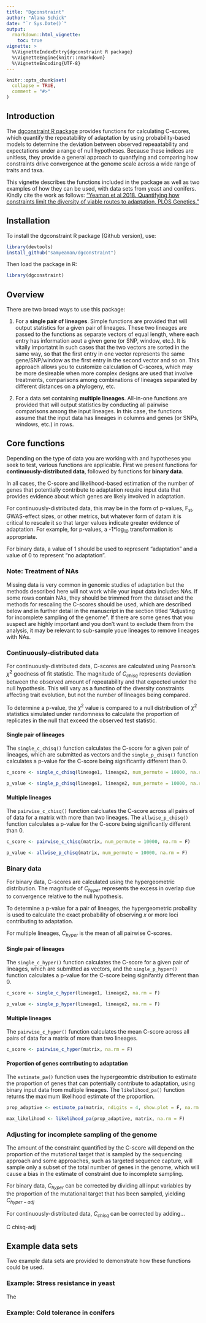 ```yaml
---
title: "Dgconstraint"
author: "Alana Schick"
date: "`r Sys.Date()`"
output: 
  rmarkdown::html_vignette:
    toc: true
vignette: >
  %\VignetteIndexEntry{dgconstraint R package}
  %\VignetteEngine{knitr::rmarkdown}
  %\VignetteEncoding{UTF-8}
---
```


```r
knitr::opts_chunk$set(
  collapse = TRUE,
  comment = "#>"
)
```

## Introduction

The [dgconstraint R package](https://github.com/samyeaman/dgconstraint) provides functions for calculating C-scores, which quantify the repeatability of adaptation by using probability-based models to determine the deviation between observed repeaatability and expectations under a range of null hypotheses. Because these indices are unitless, they provide a general approach to quantfying and comparing how constraints drive convergence at the genome scale across a wide range of traits and taxa.

This vignette describes the functions included in the package as well as two examples of how they can be used, with data sets from yeast and conifers. Kindly cite the work as follows: ["Yeaman et al 2018. Quantifying how constraints limit the diversity of viable routes to adaptation. PLOS Genetics."](https://doi.org/10.1371/journal.pgen.1007717)

## Installation

To install the dgconstraint R package (Github version), use:

```r
library(devtools)
install_github("samyeaman/dgconstraint")
```

Then load the package in R:

```r
library(dgconstraint)
```

## Overview

There are two broad ways to use this package:

1) For a <b>single pair of lineages</b>. Simple functions are provided that will output statistics for a given pair of lineages. These two lineages are passed to the functions as separate vectors of equal length, where each entry has information aout a given gene (or SNP, window, etc.). It is vitally importatnt in such cases that the two vectors are sorted in the same way, so that the first entry in one vector represents the same gene/SNP/window as the first entry in the second vector and so on. This approach allows you to customize calculation of C-scores, which may be more desireable when more complex designs are used that involve treatments, comparisons among combinations of lineages separated by different distances on a phylogeny, etc.

2) For a data set containing <b>multiple lineages</b>. All-in-one functions are provided that will output statistics by conducting all pairwise comparisons among the input lineages. In this case, the functions assume that the input data has lineages in columns and genes (or SNPs, windows, etc.) in rows.

## Core functions

Depending on the type of data you are working with and hypotheses you seek to test, various functions are applicable. First we present functions for <b>continuously-distributed data</b>, followed by functions for <b>binary data</b>. 

In all cases, the C-score and likelihood-based estimation of the number of genes that potentially contribute to adaptation require input data that provides evidence about which genes are likely involved in adaptation. 

For continuously-distributed data, this may be in the form of p-values, F<sub>st</sub>, GWAS-effect sizes, or other metrics, but whatever form of datam it is critical to rescale it so that larger values indicate greater evidence of adaptation. For example, for p-values, a -1*log<sub>10</sub> transformation is appropriate. 

For binary data, a value of 1 should be used to represent "adaptation" and a value of 0 to represent "no adaptation".

### Note: Treatment of NAs

Missing data is very common in genomic studies of adaptation but the methods described here will not work while your input data includes NAs. If some rows contain NAs, they should be trimmed from the dataset and the methods for rescaling the C-scores should be used, which are described below and in further detail in the manuscript in the section titled "Adjusting for incomplete sampling of the genome". If there are some genes that you suspect are highly important and you don't want to exclude them from the analysis, it may be relevant to sub-sample youe lineages to remove lineages with NAs. 

### Continuously-distributed data

For continuously-distributed data, C-scores are calculated using Pearson's $\chi^2$ goodness of fit statistic. The magnitude of $C_{chisq}$ represents deviation between the observed amount of repeatability and that expected under the null hypothesis. This will vary as a functino of the diversity constraints affecting trait evolution, but not the number of lineages being compared.

To determine a p-value, the $\chi^2$ value is compared to a null distribution of $\chi^2$ statistics simulated under randomness to calculate the proportion of replicates in the null that exceed the observed test statistic.

#### Single pair of lineages

The `single_c_chisq()` function calculates the C-score for a given pair of lineages,  which are submitted as vectors and the `single_p_chisq()` function calculates a p-value for the C-score being significantly different than 0.

```r
c_score <- single_c_chisq(lineage1, lineage2, num_permute = 10000, na.rm = F)

p_value <- single_p_chisq(lineage1, lineage2, num_permute = 10000, na.rm = F)
```

#### Multiple lineages

The `pairwise_c_chisq()` function calcluates the C-score across all pairs of of data for a matrix with more than two lineages. The `allwise_p_chisq()` function calculates a p-value for the C-score being significantly different than 0.

```r
c_score <- pairwise_c_chisq(matrix, num_permute = 10000, na.rm = F)

p_value <- allwise_p_chisq(matrix, num_permute = 10000, na.rm = F)
```

### Binary data

For binary data, C-scores are calculated using the hypergeometric distribution. The magnitude of $C_{hyper}$ represents the excess in overlap due to convergence relative to the null hypothesis.

To determine a p-value for a pair of lineages, the hypergeometric probaility is used to calculate the exact probability of observing $x$ or more loci contributing to adaptation.

For multiple lineages, $C_{hyper}$ is the mean of all pairwise C-scores.

#### Single pair of lineages

The `single_c_hyper()` function calculates the C-score for a given pair of lineages, which are submitted as vectors, and the `single_p_hyper()` function calculates a p-value for the C-score being signifantly different than 0.

```r
c_score <- single_c_hyper(lineage1, lineage2, na.rm = F)

p_value <- single_p_hyper(lineage1, lineage2, na.rm = F)
```

#### Multiple lineages

The `pairwise_c_hyper()` function calculates the mean C-score across all pairs of data for a matrix of more than two lineages.

```r
c_score <- pairwise_c_hyper(matrix, na.rm = F)
```

#### Proportion of genes contributing to adaptation

The `estimate_pa()` function uses the hypergeomtric distribution to estimate the proportion of genes that can potentially contribute to adaptation, using binary input data from multiple lineages. The `likelihood_pa()` function returns the maximum likelihood estimate of the proportion.

```r
prop_adaptive <- estimate_pa(matrix, ndigits = 4, show.plot = F, na.rm = F)

max_likelihood <- likelihood_pa(prop_adaptive, matrix, na.rm = F)
```

### Adjusting for incomplete sampling of the genome

The amount of the constraint quantified by the C-score will depend on the proportion of the mutational target that is sampled by the sequencing approach and some approaches, such as targeted sequence capture, will sample only a subset of the total number of genes in the genome, which will cause a bias in the estimate of constraint due to incomplete sampling.

For binary data, $C_{hyper}$ can be corrected by dividing all input variables by the proportion of the mutational target that has been sampled, yielding $C_{hyper-adj}$

For continuously-distributed data, $C_{chisq}$ can be corrected by adding...

C chisq-adj

## Example data sets

Two example data sets are provided to demonstrate how these functions could be used.

### Example: Stress resistance in yeast

The 

### Example: Cold tolerance in conifers

